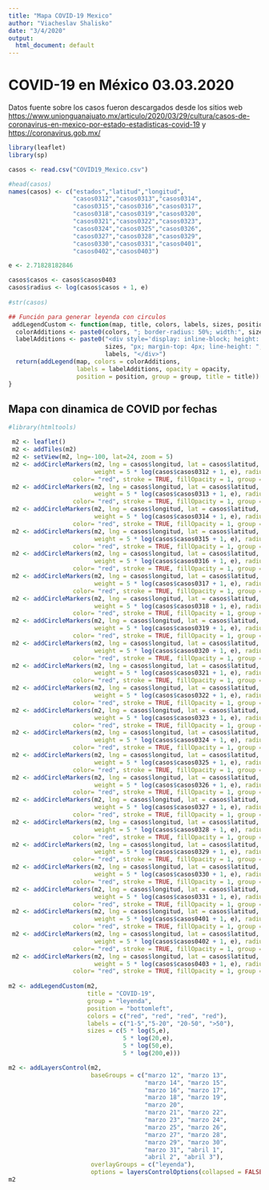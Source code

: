 ---
title: "Mapa COVID-19 Mexico"
author: "Viacheslav Shalisko"
date: "3/4/2020"
output:
  html_document: default
---

# COVID-19 en México 03.03.2020

Datos fuente sobre los casos fueron descargados desde los sitios web
<https://www.unionguanajuato.mx/articulo/2020/03/29/cultura/casos-de-coronavirus-en-mexico-por-estado-estadisticas-covid-19>
y <https://coronavirus.gob.mx/>


```{r echo=FALSE}
library(leaflet)
library(sp)

casos <- read.csv("COVID19_Mexico.csv")

#head(casos)
names(casos) <- c("estados","latitud","longitud",
                  "casos0312","casos0313","casos0314",
                  "casos0315","casos0316","casos0317",
                  "casos0318","casos0319","casos0320",
                  "casos0321","casos0322","casos0323",
                  "casos0324","casos0325","casos0326",
                  "casos0327","casos0328","casos0329",
                  "casos0330","casos0331","casos0401",
                  "casos0402","casos0403")

e <- 2.71828182846

casos$casos <- casos$casos0403
casos$radius <- log(casos$casos + 1, e)
 
#str(casos)
```


```{r echo=FALSE}
## Función para generar leyenda con circulos
 addLegendCustom <- function(map, title, colors, labels, sizes, position, group, opacity = 0.5) {
  colorAdditions <- paste0(colors, "; border-radius: 50%; width:", sizes, "px; height:", sizes, "px")
  labelAdditions <- paste0("<div style='display: inline-block; height: ", 
                           sizes, "px; margin-top: 4px; line-height: ", sizes, "px;'>", 
                           labels, "</div>")
  return(addLegend(map, colors = colorAdditions, 
                   labels = labelAdditions, opacity = opacity, 
                   position = position, group = group, title = title))
}
```


## Mapa con dinamica de COVID por fechas

```{r fig.width = 9, fig.height = 8, echo = FALSE}

#library(htmltools)

 m2 <- leaflet()
 m2 <- addTiles(m2)
 m2 <- setView(m2, lng=-100, lat=24, zoom = 5)
 m2 <- addCircleMarkers(m2, lng = casos$longitud, lat = casos$latitud, 
                        weight = 5 * log(casos$casos0312 + 1, e), radius = 0, 
                  color= "red", stroke = TRUE, fillOpacity = 1, group = "marzo 12")
 m2 <- addCircleMarkers(m2, lng = casos$longitud, lat = casos$latitud, 
                        weight = 5 * log(casos$casos0313 + 1, e), radius = 0, 
                  color= "red", stroke = TRUE, fillOpacity = 1, group = "marzo 13")
 m2 <- addCircleMarkers(m2, lng = casos$longitud, lat = casos$latitud, 
                        weight = 5 * log(casos$casos0314 + 1, e), radius = 0, 
                  color= "red", stroke = TRUE, fillOpacity = 1, group = "marzo 14")
 m2 <- addCircleMarkers(m2, lng = casos$longitud, lat = casos$latitud, 
                        weight = 5 * log(casos$casos0315 + 1, e), radius = 0, 
                  color= "red", stroke = TRUE, fillOpacity = 1, group = "marzo 15")
 m2 <- addCircleMarkers(m2, lng = casos$longitud, lat = casos$latitud, 
                        weight = 5 * log(casos$casos0316 + 1, e), radius = 0, 
                  color= "red", stroke = TRUE, fillOpacity = 1, group = "marzo 16")
 m2 <- addCircleMarkers(m2, lng = casos$longitud, lat = casos$latitud, 
                        weight = 5 * log(casos$casos0317 + 1, e), radius = 0, 
                  color= "red", stroke = TRUE, fillOpacity = 1, group = "marzo 17") 
 m2 <- addCircleMarkers(m2, lng = casos$longitud, lat = casos$latitud, 
                        weight = 5 * log(casos$casos0318 + 1, e), radius = 0, 
                  color= "red", stroke = TRUE, fillOpacity = 1, group = "marzo 18")
 m2 <- addCircleMarkers(m2, lng = casos$longitud, lat = casos$latitud, 
                        weight = 5 * log(casos$casos0319 + 1, e), radius = 0, 
                  color= "red", stroke = TRUE, fillOpacity = 1, group = "marzo 19")
 m2 <- addCircleMarkers(m2, lng = casos$longitud, lat = casos$latitud, 
                        weight = 5 * log(casos$casos0320 + 1, e), radius = 0, 
                  color= "red", stroke = TRUE, fillOpacity = 1, group = "marzo 20")
 m2 <- addCircleMarkers(m2, lng = casos$longitud, lat = casos$latitud, 
                        weight = 5 * log(casos$casos0321 + 1, e), radius = 0, 
                  color= "red", stroke = TRUE, fillOpacity = 1, group = "marzo 21")
 m2 <- addCircleMarkers(m2, lng = casos$longitud, lat = casos$latitud, 
                        weight = 5 * log(casos$casos0322 + 1, e), radius = 0, 
                  color= "red", stroke = TRUE, fillOpacity = 1, group = "marzo 22")
 m2 <- addCircleMarkers(m2, lng = casos$longitud, lat = casos$latitud, 
                        weight = 5 * log(casos$casos0323 + 1, e), radius = 0, 
                  color= "red", stroke = TRUE, fillOpacity = 1, group = "marzo 23")
 m2 <- addCircleMarkers(m2, lng = casos$longitud, lat = casos$latitud, 
                        weight = 5 * log(casos$casos0324 + 1, e), radius = 0, 
                  color= "red", stroke = TRUE, fillOpacity = 1, group = "marzo 24")
 m2 <- addCircleMarkers(m2, lng = casos$longitud, lat = casos$latitud, 
                        weight = 5 * log(casos$casos0325 + 1, e), radius = 0, 
                  color= "red", stroke = TRUE, fillOpacity = 1, group = "marzo 25")
 m2 <- addCircleMarkers(m2, lng = casos$longitud, lat = casos$latitud, 
                        weight = 5 * log(casos$casos0326 + 1, e), radius = 0, 
                  color= "red", stroke = TRUE, fillOpacity = 1, group = "marzo 26")
 m2 <- addCircleMarkers(m2, lng = casos$longitud, lat = casos$latitud, 
                        weight = 5 * log(casos$casos0327 + 1, e), radius = 0, 
                  color= "red", stroke = TRUE, fillOpacity = 1, group = "marzo 27")
 m2 <- addCircleMarkers(m2, lng = casos$longitud, lat = casos$latitud, 
                        weight = 5 * log(casos$casos0328 + 1, e), radius = 0, 
                  color= "red", stroke = TRUE, fillOpacity = 1, group = "marzo 28")
 m2 <- addCircleMarkers(m2, lng = casos$longitud, lat = casos$latitud, 
                        weight = 5 * log(casos$casos0329 + 1, e), radius = 0, 
                  color= "red", stroke = TRUE, fillOpacity = 1, group = "marzo 29")
 m2 <- addCircleMarkers(m2, lng = casos$longitud, lat = casos$latitud, 
                        weight = 5 * log(casos$casos0330 + 1, e), radius = 0, 
                  color= "red", stroke = TRUE, fillOpacity = 1, group = "marzo 30")
 m2 <- addCircleMarkers(m2, lng = casos$longitud, lat = casos$latitud, 
                        weight = 5 * log(casos$casos0331 + 1, e), radius = 0, 
                  color= "red", stroke = TRUE, fillOpacity = 1, group = "marzo 31")
 m2 <- addCircleMarkers(m2, lng = casos$longitud, lat = casos$latitud, 
                        weight = 5 * log(casos$casos0401 + 1, e), radius = 0, 
                  color= "red", stroke = TRUE, fillOpacity = 1, group = "abril 1")
 m2 <- addCircleMarkers(m2, lng = casos$longitud, lat = casos$latitud, 
                        weight = 5 * log(casos$casos0402 + 1, e), radius = 0, 
                  color= "red", stroke = TRUE, fillOpacity = 1, group = "abril 2")
 m2 <- addCircleMarkers(m2, lng = casos$longitud, lat = casos$latitud, 
                        weight = 5 * log(casos$casos0403 + 1, e), radius = 0, 
                  color= "red", stroke = TRUE, fillOpacity = 1, group = "abril 3")
  
m2 <- addLegendCustom(m2, 
                      title = "COVID-19",
                      group = "leyenda",
                      position = "bottomleft",
                      colors = c("red", "red", "red", "red"), 
                      labels = c("1-5","5-20", "20-50", ">50"), 
                      sizes = c(5 * log(5,e),
                                5 * log(20,e), 
                                5 * log(50,e), 
                                5 * log(200,e)))

m2 <- addLayersControl(m2,
                       baseGroups = c("marzo 12", "marzo 13",
                                      "marzo 14", "marzo 15",
                                      "marzo 16", "marzo 17",
                                      "marzo 18", "marzo 19",
                                      "marzo 20",
                                      "marzo 21", "marzo 22",
                                      "marzo 23", "marzo 24",
                                      "marzo 25", "marzo 26",
                                      "marzo 27", "marzo 28",
                                      "marzo 29", "marzo 30", 
                                      "marzo 31", "abril 1", 
                                      "abril 2", "abril 3"),
                       overlayGroups = c("leyenda"),
                       options = layersControlOptions(collapsed = FALSE))
m2

```
